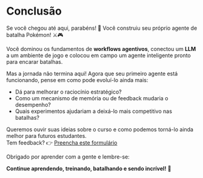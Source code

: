 # Conclusão

Se você chegou até aqui, parabéns! 🥳 Você construiu seu próprio agente de batalha Pokémon! ⚔️🎮

Você dominou os fundamentos de **workflows agentivos**, conectou um **LLM** a um ambiente de jogo e colocou em campo um agente inteligente pronto para encarar batalhas.

Mas a jornada não termina aqui!
Agora que seu primeiro agente está funcionando, pense em como pode evoluí-lo ainda mais:
- Dá para melhorar o raciocínio estratégico?
- Como um mecanismo de memória ou de feedback mudaria o desempenho?
- Quais experimentos ajudariam a deixá-lo mais competitivo nas batalhas?

Queremos ouvir suas ideias sobre o curso e como podemos torná-lo ainda melhor para futuros estudantes.  
Tem feedback? 👉 [Preencha este formulário](https://docs.google.com/forms/d/e/1FAIpQLSe9VaONn0eglax0uTwi29rIn4tM7H2sYmmybmG5jJNlE5v0xA/viewform?usp=dialog)

Obrigado por aprender com a gente e lembre-se:

**Continue aprendendo, treinando, batalhando e sendo incrível!** 🤗
